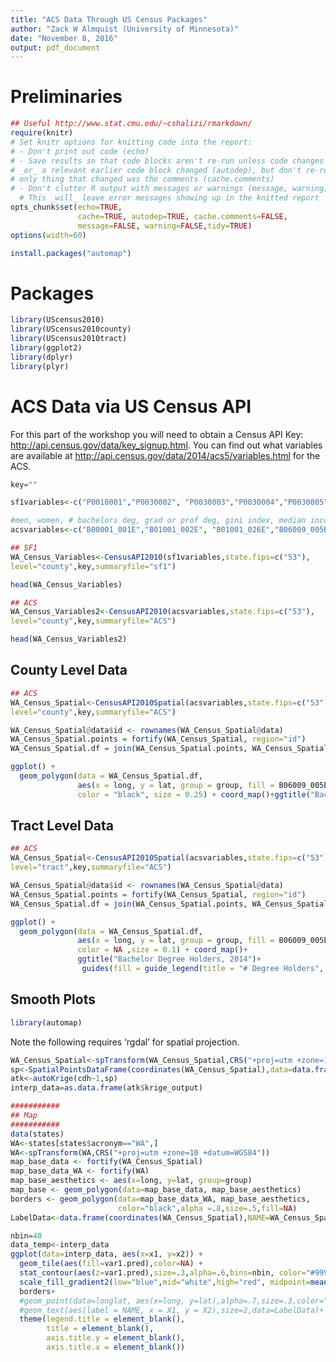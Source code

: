 ```yaml
---
title: "ACS Data Through US Census Packages"
author: "Zack W Almquist (University of Minnesota)"
date: "November 8, 2016"
output: pdf_document
---
```


# Preliminaries
```r
## Useful http://www.stat.cmu.edu/~cshalizi/rmarkdown/
require(knitr)
# Set knitr options for knitting code into the report:
# - Don't print out code (echo)
# - Save results so that code blocks aren't re-run unless code changes (cache),
# _or_ a relevant earlier code block changed (autodep), but don't re-run if the
# only thing that changed was the comments (cache.comments)
# - Don't clutter R output with messages or warnings (message, warning)
  # This _will_ leave error messages showing up in the knitted report
opts_chunk$set(echo=TRUE,
               cache=TRUE, autodep=TRUE, cache.comments=FALSE,
               message=FALSE, warning=FALSE,tidy=TRUE)
options(width=60)
```

```r
install.packages("automap")
```

# Packages
```r
library(UScensus2010)
library(UScensus2010county)
library(UScensus2010tract)
library(ggplot2)
library(dplyr)
library(plyr)
```

# ACS Data via US Census API

For this part of the workshop you will need to obtain a Census API Key: <http://api.census.gov/data/key_signup.html>. You can find out what variables 
are available at <http://api.census.gov/data/2014/acs5/variables.html> for the 
ACS.

```r
key=""
```

```r
sf1variables<-c("P0010001","P0030002", "P0030003","P0030004","P0030005")

#men, women, # bachelors deg, grad or prof deg, gini index, median income
acsvariables<-c("B00001_001E","B01001_002E", "B01001_026E","B06009_005E", "B06009_005E","B19083_001E","B06011_002E")

## SF1
WA_Census_Variables<-CensusAPI2010(sf1variables,state.fips=c("53"),
level="county",key,summaryfile="sf1")

head(WA_Census_Variables)

## ACS
WA_Census_Variables2<-CensusAPI2010(acsvariables,state.fips=c("53"),
level="county",key,summaryfile="ACS")

head(WA_Census_Variables2)

```

## County Level Data
```r
## ACS
WA_Census_Spatial<-CensusAPI2010Spatial(acsvariables,state.fips=c("53"),
level="county",key,summaryfile="ACS")
```


```r
WA_Census_Spatial@data$id <- rownames(WA_Census_Spatial@data)
WA_Census_Spatial.points = fortify(WA_Census_Spatial, region="id")
WA_Census_Spatial.df = join(WA_Census_Spatial.points, WA_Census_Spatial@data, by="id")
```

```r
ggplot() +
  geom_polygon(data = WA_Census_Spatial.df, 
               aes(x = long, y = lat, group = group, fill = B06009_005E ), 
               color = "black", size = 0.25) + coord_map()+ggtitle("Bachelor Degree Holders, 2014")
```


## Tract Level Data
```r
## ACS
WA_Census_Spatial<-CensusAPI2010Spatial(acsvariables,state.fips=c("53"),
level="tract",key,summaryfile="ACS")
```


```r
WA_Census_Spatial@data$id <- rownames(WA_Census_Spatial@data)
WA_Census_Spatial.points = fortify(WA_Census_Spatial, region="id")
WA_Census_Spatial.df = join(WA_Census_Spatial.points, WA_Census_Spatial@data, by="id")
```

```r
ggplot() +
  geom_polygon(data = WA_Census_Spatial.df, 
               aes(x = long, y = lat, group = group, fill = B06009_005E ), 
               color = NA ,size = 0.1) + coord_map()+
               ggtitle("Bachelor Degree Holders, 2014")+
                guides(fill = guide_legend(title = "# Degree Holders", title.position = "top"))
```

## Smooth Plots
```r
library(automap)
```

Note the following requires 'rgdal' for spatial projection.

```r
WA_Census_Spatial<-spTransform(WA_Census_Spatial,CRS("+proj=utm +zone=10 +datum=WGS84"))
sp<-SpatialPointsDataFrame(coordinates(WA_Census_Spatial),data=data.frame(den=WA_Census_Spatial$P0010001/areaPoly(WA_Census_Spatial),cdh=WA_Census_Spatial$B06009_005E),proj4string=CRS(proj4string(WA_Census_Spatial)))
atk<-autoKrige(cdh~1,sp)
interp_data=as.data.frame(atk$krige_output)
```

```r
###########
## Map
###########
data(states)
WA<-states[states$acronym=="WA",]
WA<-spTransform(WA,CRS("+proj=utm +zone=10 +datum=WGS84"))
map_base_data <- fortify(WA_Census_Spatial)
map_base_data_WA <- fortify(WA)
map_base_aesthetics <- aes(x=long, y=lat, group=group)
map_base <- geom_polygon(data=map_base_data, map_base_aesthetics)
borders <- geom_polygon(data=map_base_data_WA, map_base_aesthetics, 
                        color="black",alpha =.8,size=.5,fill=NA)
LabelData<-data.frame(coordinates(WA_Census_Spatial),NAME=WA_Census_Spatial$fips,stringsAsFactors =FALSE)

nbin=40
data_temp<-interp_data
ggplot(data=interp_data, aes(x=x1, y=x2)) +
  geom_tile(aes(fill=var1.pred),color=NA) +
  stat_contour(aes(z=var1.pred),size=.3,alpha=.6,bins=nbin, color="#999999") +
  scale_fill_gradient2(low="blue",mid="white",high="red", midpoint=mean(data_temp$var1.pred))+
  borders+
  #geom_point(data=longlat, aes(x=long, y=lat),alpha=.7,size=.3,color="black")+
  #geom_text(aes(label = NAME, x = X1, y = X2),size=2,data=LabelData)+
  theme(legend.title = element_blank(),
        title = element_blank(),
        axis.title.y = element_blank(),
        axis.title.x = element_blank())
```


